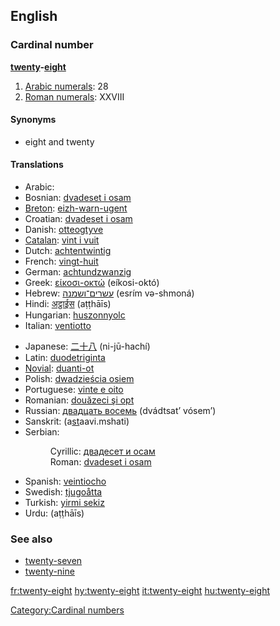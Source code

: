 ==English==

===Cardinal number===
'''[[twenty]]-[[eight]]'''

# [[w:Arabic numerals|Arabic numerals]]: 28
# [[w:Roman numerals|Roman numerals]]: XXVIII

====Synonyms====
* eight and twenty

====Translations====
{{trans-top|number}}
* Arabic: {{Arab|[[ثمانية وعشرين]]}} {{unicode|(θamánya w-ʕišrí:n)}}
* Bosnian: [[dvadeset i osam]]
* [[Breton]]: [[eizh-warn-ugent]]
* Croatian: [[dvadeset i osam]]
* Danish: [[otteogtyve]]
* [[Catalan]]: [[vint i vuit]]
* Dutch: [[achtentwintig]]
* French: [[vingt-huit]] {{m}}
* German: [[achtundzwanzig]]
* Greek: [[είκοσι-οκτώ]] (eíkosi-októ)
* Hebrew: [[עשרים־ושמנה]] (esrím və-shmoná)
* Hindi: [[अट्ठाईस]] (aṭṭhāīs)
* Hungarian: [[huszonnyolc]]
* Italian: [[ventiotto]]
{{trans-mid}}
* Japanese: [[二十八]] (ni-jū-hachí)
* Latin: [[duodetriginta]]
* [[Novial]]: [[duanti-ot]]
* Polish: [[dwadzieścia osiem]]
* Portuguese: [[vinte e oito]] {{m}}
* Romanian: [[douăzeci şi opt]]
* Russian: [[двадцать восемь]] (dvádtsat’ vósem’)
* Sanskrit: (a<u>st</u>aavi.mshati)
* Serbian:
*: Cyrillic: [[двадесет и осам]]
*: Roman: [[dvadeset i osam]]
* Spanish: [[veintiocho]]
* Swedish: [[tjugoåtta]]
* Turkish: [[yirmi sekiz]]
* Urdu: {{ur-Arab|[[اٹھائیس]]}} (aṭṭhāīs)
{{trans-bottom}}

===See also===
* [[twenty-seven]]
* [[twenty-nine]]

[[Category:Cardinal numbers]]

[[fr:twenty-eight]]
[[hy:twenty-eight]]
[[it:twenty-eight]]
[[hu:twenty-eight]]